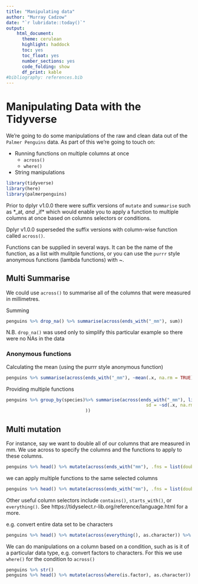 ```yaml
---
title: "Manipulating data"
author: "Murray Cadzow"
date: "`r lubridate::today()`"
output:
    html_document: 
      theme: cerulean
      highlight: haddock
      toc: yes
      toc_float: yes
      number_sections: yes
      code_folding: show
      df_print: kable
#bibliography: references.bib
---
```


# Manipulating Data with the Tidyverse

We're going to do some manipulations of the raw and clean data out of the `Palmer Penguins` data. As part of this we're going to touch on:

- Running functions on multiple columns at once
  - `across()`
  - `where()`
- String manipulations


```r
library(tidyverse)
library(here)
library(palmerpenguins)
```

Prior to dplyr v1.0.0 there were suffix versions of `mutate` and `summarise` such as *_at*, and *_if* which would enable you to apply a function to multiple columns at once based on columns selectors or conditions.

Dplyr v1.0.0 superseded the suffix versions with  column-wise function called `across()`.

Functions can be supplied in several ways. It can be the name of the function, as a list with mulitple functions, or you can use the `purrr` style anonymous functions (lambda functions) with ~.


## Multi Summarise

We could use `across()` to summarise all of the columns that were measured in millimetres.

Summing
```r
penguins %>% drop_na() %>% summarise(across(ends_with("_mm"), sum))
```
N.B. `drop_na()` was used only to simplify this particular example so there were no NAs in the data

### Anonymous functions
Calculating the mean (using the purrr style anonymous function)
```r
penguins %>% summarise(across(ends_with("_mm"), ~mean(.x, na.rm = TRUE)))
```
Providing multiple functions
```r
penguins %>% group_by(species)%>% summarise(across(ends_with("_mm"), list(mean = ~mean(.x, na.rm = TRUE), 
                                                     sd = ~sd(.x, na.rm = TRUE))
                              ))
```


## Multi mutation



For instance, say we want to double all of our columns that are measured in mm. We use across to specify the columns and the functions to apply to these columns.



```r
penguins %>% head() %>% mutate(across(ends_with("mm"), .fns = list(doubled = ~ .x * 2)))
```
we can apply multiple functions to the same selected columns
```r
penguins %>% head() %>% mutate(across(ends_with("mm"), .fns = list(doubled = ~ .x * 2, tripled = ~ .x * 3 )))
```

Other useful column selectors include  `contains()`, `starts_with()`, or `everything()`. See https://tidyselect.r-lib.org/reference/language.html for a more.

e.g. convert entire data set to be characters
```r
penguins %>% head() %>% mutate(across(everything(), as.character)) %>% str()
```


We can do manipulations on a column based on a condition, such as is it of a particular data type, e.g. convert factors to characters. For this we use `where()` for the condition to `across()`
```r
penguins %>% str()
penguins %>% head() %>% mutate(across(where(is.factor), as.character)) %>% str()
```




